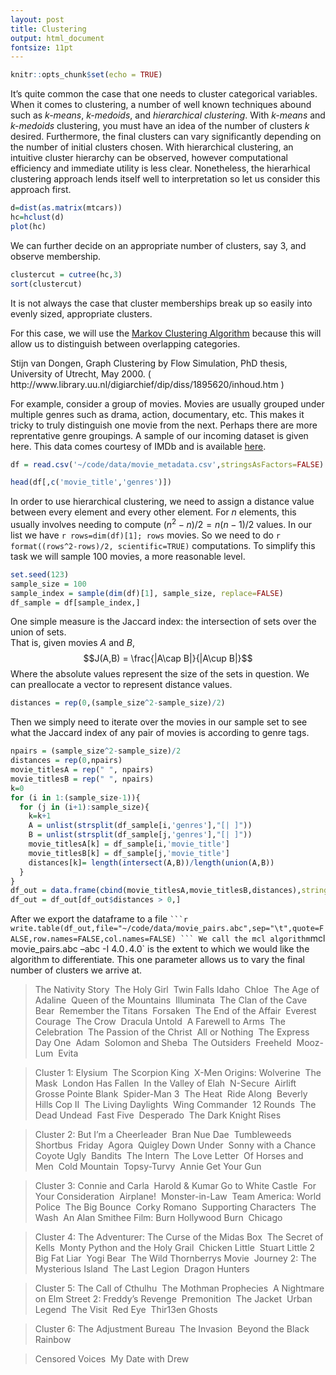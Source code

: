 ```yaml
---
layout: post
title: Clustering
output: html_document
fontsize: 11pt
---
```


```r
knitr::opts_chunk$set(echo = TRUE)
```

It’s quite common the case that one needs to cluster categorical variables.
When it comes to clustering, a number of well known techniques abound
such as *k-means*, *k-medoids*, and *hierarchical clustering*. With *k-means*
and *k-medoids* clustering, you must have an idea of the number of
clusters $k$ desired. Furthermore, the final clusters can vary
significantly depending on the number of initial clusters chosen. With
hierarchical clustering, an intuitive cluster hierarchy can be observed,
however computational efficiency and immediate utility is less clear.
Nonetheless, the hierarhical clustering approach lends itself well to
interpretation so let us consider this approach first. 

```r
d=dist(as.matrix(mtcars))
hc=hclust(d)
plot(hc)
```

We can further decide on an appropriate number of clusters, say 3, and observe membership.

```r
clustercut = cutree(hc,3)
sort(clustercut)
```

It is not always the case that cluster memberships break up so easily into evenly sized, appropriate clusters.  

For this case, we will use the [Markov Clustering Algorithm](http://micans.org/mcl/)  because this will allow us to distinguish between overlapping categories. 

Stijn van Dongen, Graph Clustering by Flow Simulation, PhD thesis, University of Utrecht, May 2000.
( http://www.library.uu.nl/digiarchief/dip/diss/1895620/inhoud.htm )

For example, consider a group of movies.  Movies are usually grouped under multiple genres such as drama, action, documentary, etc.  This makes it tricky to truly distinguish one movie from the next.  Perhaps there are more reprentative genre groupings.  A sample of our incoming dataset is given here.  This data comes courtesy of IMDb and is available [here](https://www.kaggle.com/deepmatrix/imdb-5000-movie-dataset).

```r
df = read.csv('~/code/data/movie_metadata.csv',stringsAsFactors=FALSE)
```
```r
head(df[,c('movie_title','genres')])
```

In order to use hierarchical clustering, we need to assign a distance value between every element and every other element. For $n$ elements, this usually involves needing to compute $(n^2-n)/2 = n(n-1)/2$ values.  In our list we have `r rows=dim(df)[1]; rows` movies.  So we need to do `r format((rows^2-rows)/2, scientific=TRUE)` computations.  To simplify this task we will sample 100 movies, a more reasonable level. 
```r
set.seed(123)
sample_size = 100
sample_index = sample(dim(df)[1], sample_size, replace=FALSE)
df_sample = df[sample_index,]
```
One simple measure is the Jaccard index: the intersection of sets over the union of sets.  
That is, given movies $A$ and $B$,
$$J(A,B) = \frac{|A\cap B|}{|A\cup B|}$$
Where the absolute values represent the size of the sets in question.  We can preallocate a vector to represent distance values.
```r
distances = rep(0,(sample_size^2-sample_size)/2)
```
Then we simply need to iterate over the movies in our sample set to see what the Jaccard index of any pair of movies is according to genre tags.
```r
npairs = (sample_size^2-sample_size)/2
distances = rep(0,npairs)
movie_titlesA = rep(" ", npairs)
movie_titlesB = rep(" ", npairs)
k=0
for (i in 1:(sample_size-1)){
  for (j in (i+1):sample_size){
    k=k+1
    A = unlist(strsplit(df_sample[i,'genres'],"[| ]"))
    B = unlist(strsplit(df_sample[j,'genres'],"[| ]"))
    movie_titlesA[k] = df_sample[i,'movie_title']
    movie_titlesB[k] = df_sample[j,'movie_title']
    distances[k]= length(intersect(A,B))/length(union(A,B))
  }
}
df_out = data.frame(cbind(movie_titlesA,movie_titlesB,distances),stringsAsFactors=FALSE)
df_out = df_out[df_out$distances > 0,]
```
After we export the dataframe to a file `
```r
write.table(df_out,file="~/code/data/movie_pairs.abc",sep="\t",quote=FALSE,row.names=FALSE,col.names=FALSE)
```
We call the mcl algorithm `mcl movie_pairs.abc --abc -I 4.0`.  `4.0` is the extent to which we would like the algorithm to differentiate. This one parameter allows us to vary the final number of clusters we arrive at.

> The Nativity Story 	The Holy Girl 	Twin Falls Idaho 	Chloe 	The Age of Adaline 	Queen of the Mountains 	Illuminata 	The Clan of the Cave Bear 	Remember the Titans 	Forsaken 	The End of the Affair 	Everest 	Courage 	The Crow 	Dracula Untold 	A Farewell to Arms 	The Celebration 	The Passion of the Christ 	All or Nothing 	The Express 	Day One 	Adam 	Solomon and Sheba 	The Outsiders 	Freeheld 	Mooz-Lum 	Evita 

> Cluster 1: Elysium 	The Scorpion King 	X-Men Origins: Wolverine 	The Mask 	London Has Fallen 	In the Valley of Elah 	N-Secure 	Airlift 	Grosse Pointe Blank 	Spider-Man 3 	The Heat 	Ride Along 	Beverly Hills Cop II 	The Living Daylights 	Wing Commander 	12 Rounds 	The Dead Undead 	Fast Five 	Desperado 	The Dark Knight Rises 

> Cluster 2: But I'm a Cheerleader 	Bran Nue Dae 	Tumbleweeds 	Shortbus 	Friday 	Agora 	Quigley Down Under 	Sonny with a Chance   Coyote Ugly 	Bandits 	The Intern 	The Love Letter 	Of Horses and Men 	Cold Mountain 	Topsy-Turvy 	Annie Get Your Gun 

> Cluster 3: Connie and Carla 	Harold & Kumar Go to White Castle 	For Your Consideration 	Airplane! 	Monster-in-Law 	Team America: World Police 	The Big Bounce 	Corky Romano 	Supporting Characters 	The Wash 	An Alan Smithee Film: Burn Hollywood Burn 	Chicago 

> Cluster 4: The Adventurer: The Curse of the Midas Box 	The Secret of Kells 	Monty Python and the Holy Grail 	Chicken Little 	Stuart Little 2 	Big Fat Liar 	Yogi Bear 	The Wild Thornberrys Movie 	Journey 2: The Mysterious Island 	The Last Legion 	Dragon Hunters 

> Cluster 5: The Call of Cthulhu 	The Mothman Prophecies 	A Nightmare on Elm Street 2: Freddy's Revenge 	Premonition 	The Jacket 	Urban Legend 	The Visit 	Red Eye 	Thir13en Ghosts 

> Cluster 6: The Adjustment Bureau 	The Invasion 	Beyond the Black Rainbow 

> Censored Voices 	My Date with Drew 
